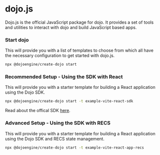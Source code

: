 
# dojo.js

Dojo.js is the official JavaScript package for dojo. It provides a set of tools and utilities to interact with dojo and build JavaScript based apps.

### Start dojo

This will provide you with a list of templates to choose from which all have the necessary configuration to get started with dojo.js.

```bash
npx @dojoengine/create-dojo start
```

### Recommended Setup - Using the SDK with React

This will provide you with a starter template for building a React application using the Dojo SDK.

```bash
npx @dojoengine/create-dojo start -t example-vite-react-sdk
```

Read about the offical SDK [here](/client/sdk/javascript/overview).


### Advanced Setup - Using the SDK with RECS

This will provide you with a starter template for building a React application using the Dojo SDK and RECS state management.

```bash
npx @dojoengine/create-dojo start -t example-vite-react-app-recs
```

